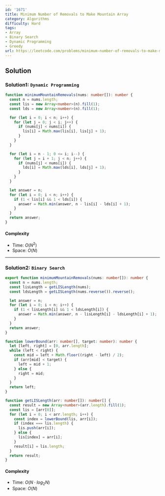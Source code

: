 ```yaml
---
id: '1671'
title: Minimum Number of Removals to Make Mountain Array
category: Algorithms
difficulty: Hard
tags:
- Array
- Binary Search
- Dynamic Programming
- Greedy
url: https://leetcode.com/problems/minimum-number-of-removals-to-make-mountain-array
---
```


## Solution

### Solution1: `Dynamic Programming`

```typescript filename="solution.ts" copy
function minimumMountainRemovals(nums: number[]): number {
  const n = nums.length;
  const lis = new Array<number>(n).fill(1);
  const lds = new Array<number>(n).fill(1);

  for (let i = 0; i < n; i++) {
    for (let j = 0; j < i; j++) {
      if (nums[j] < nums[i]) {
        lis[i] = Math.max(lis[i], lis[j] + 1);
      }
    }
  }

  for (let i = n - 1; 0 <= i; i--) {
    for (let j = i + 1; j < n; j++) {
      if (nums[j] < nums[i]) {
        lds[i] = Math.max(lds[i], lds[j] + 1);
      }
    }
  }

  let answer = n;
  for (let i = 0; i < n; i++) {
    if (1 < lis[i] && 1 < lds[i]) {
      answer = Math.min(answer, n - lis[i] - lds[i] + 1);
    }
  }
  return answer;
}
```

#### Complexity

- Time: $O(N^2)$
- Space: $O(N)$

---

### Solution2: `Binary Search`

```typescript filename="solution.ts" copy
export function minimumMountainRemovals(nums: number[]): number {
  const n = nums.length;
  const lisLength = getLISLength(nums);
  const ldsLength = getLISLength(nums.reverse()).reverse();

  let answer = n;
  for (let i = 0; i < n; i++) {
    if (1 < lisLength[i] && 1 < ldsLength[i]) {
      answer = Math.min(answer, n - lisLength[i] - ldsLength[i] + 1);
    }
  }
  return answer;
}

function lowerBound(arr: number[], target: number): number {
  let [left, right] = [0, arr.length];
  while (left < right) {
    const mid = left + Math.floor((right - left) / 2);
    if (arr[mid] < target) {
      left = mid + 1;
    } else {
      right = mid;
    }
  }
  return left;
}

function getLISLength(arr: number[]): number[] {
  const result = new Array<number>(arr.length).fill(1);
  const lis = [arr[0]];
  for (let i = 0; i < arr.length; i++) {
    const index = lowerBound(lis, arr[i]);
    if (index === lis.length) {
      lis.push(arr[i]);
    } else {
      lis[index] = arr[i];
    }
    result[i] = lis.length;
  }
  return result;
}
```

#### Complexity

- Time: $O(N \cdot log_2N)$
- Space: $O(N)$

